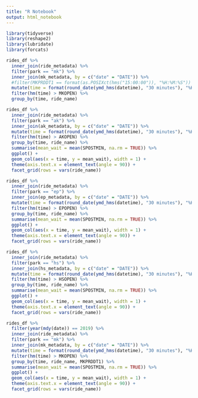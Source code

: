 ```yaml
---
title: "R Notebook"
output: html_notebook
---
```


```r
library(tidyverse)
library(reshape2)
library(lubridate)
library(forcats)
```

```r
rides_df %>%
  inner_join(ride_metadata) %>%
  filter(park == "mk") %>%
  inner_join(mk_metadata, by = c("date" = "DATE")) %>%
  #filter(MKPRDDT1 == format(as.POSIXct(hms("15:00:00")), "%H:%M:%S")) %>%
  mutate(time = format(round_date(ymd_hms(datetime), "30 minutes"), "%H:%M")) %>%
  filter(hm(time) > MKOPEN) %>%
  group_by(time, ride_name)
```


```r
rides_df %>%
  inner_join(ride_metadata) %>%
  filter(park == "ak") %>%
  inner_join(ak_metadata, by = c("date" = "DATE")) %>%
  mutate(time = format(round_date(ymd_hms(datetime), "30 minutes"), "%H:%M")) %>%
  filter(hm(time) > AKOPEN) %>%
  group_by(time, ride_name) %>%
  summarise(mean_wait = mean(SPOSTMIN, na.rm = TRUE)) %>%
  ggplot() +
  geom_col(aes(x = time, y = mean_wait), width = 1) +
  theme(axis.text.x = element_text(angle = 90)) +
  facet_grid(rows = vars(ride_name))

rides_df %>%
  inner_join(ride_metadata) %>%
  filter(park == "ep") %>%
  inner_join(ep_metadata, by = c("date" = "DATE")) %>%
  mutate(time = format(round_date(ymd_hms(datetime), "30 minutes"), "%H:%M")) %>%
  filter(hm(time) > EPOPEN) %>%
  group_by(time, ride_name) %>%
  summarise(mean_wait = mean(SPOSTMIN, na.rm = TRUE)) %>%
  ggplot() +
  geom_col(aes(x = time, y = mean_wait), width = 1) +
  theme(axis.text.x = element_text(angle = 90)) +
  facet_grid(rows = vars(ride_name))

rides_df %>%
  inner_join(ride_metadata) %>%
  filter(park == "hs") %>%
  inner_join(hs_metadata, by = c("date" = "DATE")) %>%
  mutate(time = format(round_date(ymd_hms(datetime), "30 minutes"), "%H:%M")) %>%
  filter(hm(time) > HSOPEN) %>%
  group_by(time, ride_name) %>%
  summarise(mean_wait = mean(SPOSTMIN, na.rm = TRUE)) %>%
  ggplot() +
  geom_col(aes(x = time, y = mean_wait), width = 1) +
  theme(axis.text.x = element_text(angle = 90)) +
  facet_grid(rows = vars(ride_name))

rides_df %>%
  filter(year(mdy(date)) == 2019) %>%
  inner_join(ride_metadata) %>%
  filter(park == "mk") %>%
  inner_join(mk_metadata, by = c("date" = "DATE")) %>%
  mutate(time = format(round_date(ymd_hms(datetime), "30 minutes"), "%H:%M")) %>%
  filter(hm(time) > MKOPEN) %>%
  group_by(time, ride_name, MKPRDDT1) %>%
  summarise(mean_wait = mean(SPOSTMIN, na.rm = TRUE)) %>%
  ggplot() +
  geom_col(aes(x = time, y = mean_wait), width = 1) +
  theme(axis.text.x = element_text(angle = 90)) +
  facet_grid(rows = vars(ride_name))
```

